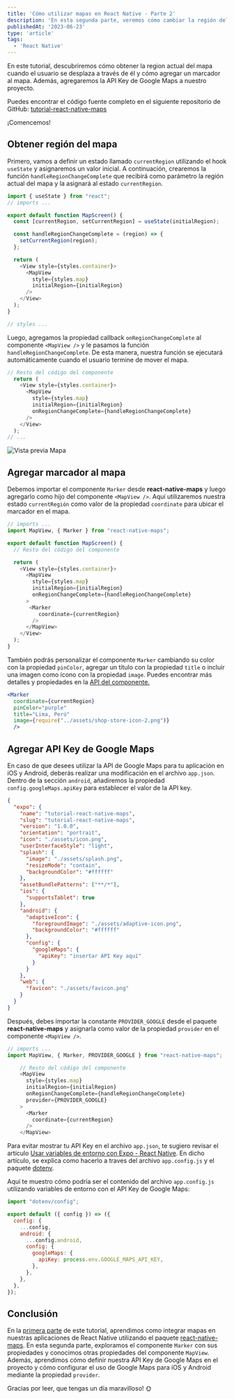 ```yaml
---
title: 'Cómo utilizar mapas en React Native - Parte 2'
description: 'En esta segunda parte, veremos cómo cambiar la región del mapa, cómo agregar un marcador al mapa y agregaremos la API Key de Google Maps al proyecto.'
publishedAt: '2023-06-23'
type: 'article'
tags:
  - 'React Native'
---
```


En este tutorial, descubriremos cómo obtener la region actual del mapa cuando el usuario se desplaza a través de él y cómo agregar un marcador al mapa. Además, agregaremos la API Key de Google Maps a nuestro proyecto.

Puedes encontrar el código fuente completo en el siguiente repositorio de GitHub: [tutorial-react-native-maps](https://github.com/miguelquispe/tutorial-react-native-maps)

¡Comencemos!

## Obtener región del mapa

Primero, vamos a definir un estado llamado `currentRegion` utilizando el hook `useState` y asignaremos un valor inicial. A continuación, crearemos la función `handleRegionChangeComplete` que recibirá como parámetro la región actual del mapa y la asignará al estado `currentRegion`.

```jsx:screens/Map.js {1,5,7-9}
import { useState } from "react";
// imports ...

export default function MapScreen() {
  const [currentRegion, setCurrentRegion] = useState(initialRegion);

  const handleRegionChangeComplete = (region) => {
    setCurrentRegion(region);
  };

  return (
    <View style={styles.container}>
      <MapView
        style={styles.map}
        initialRegion={initialRegion}
      />
    </View>
  );
}

// styles ...
```

Luego, agregamos la propiedad callback `onRegionChangeComplete` al componente `<MapView />` y le pasamos la función `handleRegionChangeComplete`. De esta manera, nuestra función se ejecutará automáticamente cuando el usuario termine de mover el mapa.

```jsx:screens/Map.js {7}
// Resto del código del componente
  return (
    <View style={styles.container}>
      <MapView
        style={styles.map}
        initialRegion={initialRegion}
        onRegionChangeComplete={handleRegionChangeComplete}
      />
    </View>
  );
// ...
```

![Vista previa Mapa](/images/posts/como-utilizar-mapas-en-react-native/region.gif)

## Agregar marcador al mapa

Debemos importar el componente `Marker` desde **react-native-maps** y luego agregarlo como hijo del componente `<MapView />`. Aquí utilizaremos nuestra estado `currentRegión` como valor de la propiedad `coordinate` para ubicar el marcador en el mapa.

```jsx:screens/Map.js {1,15}
// imports ...
import MapView, { Marker } from "react-native-maps";

export default function MapScreen() {
  // Resto del código del componente

  return (
    <View style={styles.container}>
      <MapView
        style={styles.map}
        initialRegion={initialRegion}
        onRegionChangeComplete={handleRegionChangeComplete}
      >
       <Marker
          coordinate={currentRegion}
        />
      </MapView>
    </View>
  );
}
```

También podrás personalizar el componente `Marker` cambiando su color con la propiedad `pinColor`, agregar un título con la propiedad `title` o incluir una imagen como ícono con la propiedad `image`. Puedes encontrar más detalles y propiedades en la [API del componente.](https://github.com/react-native-maps/react-native-maps/blob/master/docs/marker.md)

```jsx:screens/Map.jsx {3-5}
<Marker
  coordinate={currentRegion}
  pinColor="purple"
  title="Lima, Perú"
  image={require("../assets/shop-store-icon-2.png")}
  />
```

<PostImage
  src="/images/posts/como-utilizar-mapas-en-react-native/map-marker-title.png"
  layout="responsive"
  width={500}
  height={420}
  objectFit="cover"
  alt="Image de mapa con marcador y título"
/>

<PostImage
  src="/images/posts/como-utilizar-mapas-en-react-native/map-icon.png"
  layout="responsive"
  width={800}
  height={420}
  objectFit="cover"
  alt="Image de mapa con icono y título"
/>

## Agregar API Key de Google Maps

En caso de que desees utilizar la API de Google Maps para tu aplicación en iOS y Android, deberás realizar una modificación en el archivo `app.json`. Dentro de la sección `android`, añadiremos la propiedad `config.googleMaps.apiKey` para establecer el valor de la API key.

```json:app.json {23-27}
{
  "expo": {
    "name": "tutorial-react-native-maps",
    "slug": "tutorial-react-native-maps",
    "version": "1.0.0",
    "orientation": "portrait",
    "icon": "./assets/icon.png",
    "userInterfaceStyle": "light",
    "splash": {
      "image": "./assets/splash.png",
      "resizeMode": "contain",
      "backgroundColor": "#ffffff"
    },
    "assetBundlePatterns": ["**/*"],
    "ios": {
      "supportsTablet": true
    },
    "android": {
      "adaptiveIcon": {
        "foregroundImage": "./assets/adaptive-icon.png",
        "backgroundColor": "#ffffff"
      },
      "config": {
        "googleMaps": {
          "apiKey": "insertar API Key aquí"
        }
      }
    },
    "web": {
      "favicon": "./assets/favicon.png"
    }
  }
}
```

Después, debes importar la constante `PROVIDER_GOOGLE` desde el paquete **react-native-maps** y asignarla como valor de la propiedad `provider` en el componente `<MapView />`.

```jsx:screens/Map.js {2,9}
// imports ...
import MapView, { Marker, PROVIDER_GOOGLE } from "react-native-maps";

    // Resto del código del componente
    <MapView
      style={styles.map}
      initialRegion={initialRegion}
      onRegionChangeComplete={handleRegionChangeComplete}
      provider={PROVIDER_GOOGLE}
    >
      <Marker
        coordinate={currentRegion}
      />
    </MapView>

```

Para evitar mostrar tu API Key en el archivo `app.json`, te sugiero revisar el artículo [Usar variables de entorno con Expo - React Native](/blog/variables-de-entorno-expo-react-native). En dicho artículo, se explica como hacerlo a traves del archivo `app.config.js` y el paquete [dotenv](https://www.npmjs.com/package/dotenv).

Aquí te muestro cómo podría ser el contenido del archivo `app.config.js` utilizando variables de entorno con el API Key de Google Maps:

```js:app.config.js
import "dotenv/config";

export default ({ config }) => ({
  config: {
    ...config,
    android: {
      ...config.android,
      config: {
        googleMaps: {
          apiKey: process.env.GOOGLE_MAPS_API_KEY,
        },
      },
    },
  },
});
```

## Conclusión

En la [primera parte](/blog/como-utilizar-mapas-en-react-native-expo-parte-1) de este tutorial, aprendimos como integrar mapas en nuestras aplicaciones de React Native utilizando el paquete [react-native-maps](https://github.com/react-native-maps/react-native-maps/). En esta segunda parte, exploramos el componente `Marker` con sus propiedades y conocimos otras propiedades del componente `MapView`. Además, aprendimos cómo definir nuestra API Key de Google Maps en el proyecto y cómo configurar el uso de Google Maps para iOS y Android mediante la propiedad `provider`.

Gracias por leer, que tengas un día maravilloso! 🌞
